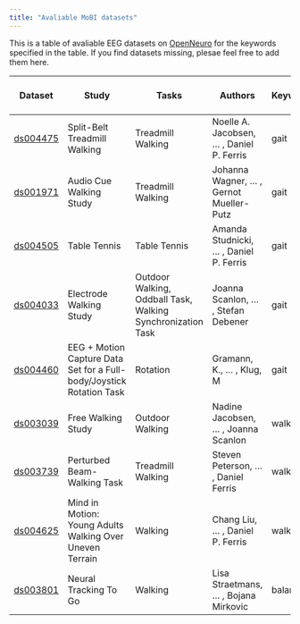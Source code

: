 ```yaml
---
title: "Avaliable MoBI datasets"
---
```


This is a table of avaliable EEG datasets on [OpenNeuro](https://openneuro.org/search/modality/eeg?query=%7B%22modality_selected%22%3A%22EEG%22%7D) for the keywords specified in the table. If you find datasets missing, plesae feel free to add them here.

| Dataset                                                       | Study                                                   | Tasks                                             | Authors                                    | Keywords | Mobility Tasks | Sampling Frequency | Participants | EEG Channels | EMG Channels | IMU Tracked Points | IMU Sensor Placement         | MoCap Channels | MoCap Sensor Placement | Misc Channel Count | Gait Events Shared |
|---------------------------------------------------------------|---------------------------------------------------------|---------------------------------------------------|--------------------------------------------|----------|----------------|--------------------|--------------|--------------|--------------|---------------------|--------------------------------|---------------|-------------------------|--------------------|-------------------|
| [ds004475](https://doi.org/10.18112/openneuro.ds004475.v1.0.3) | Split-Belt Treadmill Walking                            | Treadmill Walking                                 | Noelle A. Jacobsen, ... , Daniel P. Ferris | gait     | Yes            | 512                | 30           | 127          | 8            |                     |                                | 127           |                         | 1                  | Yes               |
| [ds001971](https://doi.org/10.18112/openneuro.ds001971.v1.1.1) | Audio Cue Walking Study                                 | Treadmill Walking                                 | Johanna Wagner, ... , Gernot Mueller-Putz  | gait     | Yes            | 512                | 20           | 108          | 4            |                     |                                |               |                         | 1                  |                   |
| [ds004505](https://doi.org/10.18112/openneuro.ds004505.v1.0.4) | Table Tennis                                            | Table Tennis                                      | Amanda Studnicki, ... , Daniel P. Ferris  | gait     | Yes            | 250                | 25           | 120          | 8            | 20                  | Backpack, forehead, lower back | 171           |                         | 0                  |                   |
| [ds004033](https://doi.org/10.18112/openneuro.ds004033.v1.0.0) | Electrode Walking Study                                 | Outdoor Walking, Oddball Task, Walking Synchronization Task | Joanna Scanlon, ... , Stefan Debener   | gait     | Yes            | 500                | 18           | 64           | 0            | 3                   | Right foot                     |               |                         | 1                  |                   |
| [ds004460](https://doi.org/10.18112/openneuro.ds004460.v1.1.0) | EEG + Motion Capture Data Set for a Full-body/Joystick Rotation Task | Rotation                                          | Gramann, K., ... , Klug, M             | gait     | Yes (Rotation) | 1000               | 20           | 160          | 0            |                     | Both feet, hips, shoulders     | 19            |                         |                    | Unclear           |
| [ds003039](https://doi.org/10.18112/openneuro.ds003039.v1.0.2) | Free Walking Study                                      | Outdoor Walking                                   | Nadine Jacobsen, ... , Joanna Scanlon     | walking  | Yes            | 500                | 19           | 64           | 0            | 3                   |                                |               |                         | 1                  |                   |
| [ds003739](https://doi.org/10.18112/openneuro.ds003739.v1.0.3) | Perturbed Beam-Walking Task                             | Treadmill Walking                                 | Steven Peterson, ... , Daniel Ferris      | walking  | Yes            | 256                | 30           | 128          | 10           | 6                   | Head, Sacrum                    | 8             |                         | 1                  |                   |
| [ds004625](https://doi.org/10.18112/openneuro.ds004625.v1.0.2) | Mind in Motion: Young Adults Walking Over Uneven Terrain | Walking                                           | Chang Liu, ... , Daniel P. Ferris         | walking  | Yes            | 500                | 32           | 120          | 8            | 13                  | Lower Back                     |               |                         | 1                  |                   |
| [ds003801](https://doi.org/10.18112/openneuro.ds003801.v1.0.0) | Neural Tracking To Go                                   | Walking                             | Lisa Straetmans, ... , Bojana Mirkovic    | balance  | Yes            | 250                | 20           | 24           | 0            |                     |                                |               |                         | 0                  |                   |
